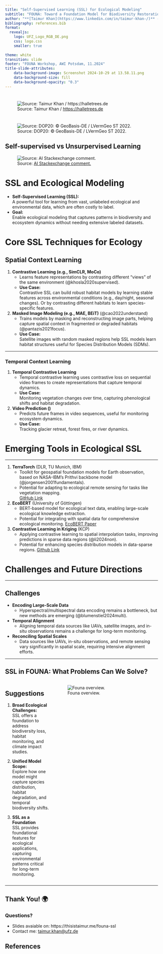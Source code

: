 ```yaml
---
title: "Self-Supervised Learning (SSL) for Ecological Modeling"
subtitle: "FOUNA: Toward a Foundation Model for Biodiversity Restoration"
author: "**[Taimur Khan](https://www.linkedin.com/in/taimur-khan-/)** -- Data Scientist @ Community Ecology department"
bibliography: references.bib
format: 
  revealjs:
    logo: UFZ_Logo_RGB_DE.png
    css: logo.css
    smaller: true
    
theme: white
transition: slide
footer: "FOUNA Workshop, AWI Potsdam, 11.2024"
title-slide-attributes:
    data-background-image: Screenshot 2024-10-29 at 13.58.11.png
    data-background-size: fill
    data-background-opacity: "0.3"
---
```


#

![Source: Taimur Khan / [https://halletrees.de](halletree.de)](trees3.png)

#

![Source: DOP20: © GeoBasis-DE / LVermGeo ST 2022.](trees2.png)

## Self-supervised vs Unsurpervised Learning

![Source: [AI Stackexchange comment.](https://ai.stackexchange.com/questions/40341/what-is-the-difference-between-self-supervised-and-unsupervised-learning)](ssl.png)


# SSL and Ecological Modeling
::: {.nonincremental}
- **Self-Supervised Learning (SSL):**  
  A powerful tool for learning from vast, unlabeled ecological and environmental data, which are often costly to label.
- **Goal:**  
  Enable ecological modeling that captures patterns in biodiversity and ecosystem dynamics without needing extensive labeled datasets.
:::


# Core SSL Techniques for Ecology


## Spatial Context Learning
::: {.incremental}
1. **Contrastive Learning (e.g., SimCLR, MoCo)**
   - Learns feature representations by contrasting different "views" of the same environment (@khosla2020supervised).
   - **Use Case:**  
     Contrastive SSL can build robust habitat models by learning stable features across environmental conditions (e.g., day/night, seasonal changes). Or by contrasting different habitats to learn species-specific features.
2. **Masked Image Modeling (e.g., MAE, BEiT)** (@cao2022understand)  
   - Trains models by masking and reconstructing image parts, helping capture spatial context in fragmented or degraded habitats (@pantazis2021focus).
   - **Use Case:**  
     Satellite images with random masked regions help SSL models learn habitat structures useful for Species Distribution Models (SDMs).
:::
---

### Temporal Context Learning

::: {.incremental}
1. **Temporal Contrastive Learning**
   - Temporal contrastive learning uses contrastive loss on sequential video frames to create representations that capture temporal dynamics.   
   - **Use Case:**  
     Monitoring vegetation changes over time, capturing phenological shifts and habitat degradation.
2. **Video Prediction ()**
    - Predicts future frames in video sequences, useful for monitoring ecosystem dynamics.
    - **Use Case:**  
      Tracking glacier retreat, forest fires, or river dynamics.
:::



# Emerging Tools in Ecological SSL

---

::: {.incremental}

1. **TerraTorch** (DLR, TU Munich, IBM)  
   - Toolkit for geospatial foundation models for Earth observation, based on NASA-IBM’s Prithvi backbone model (@jorgensen2001fundamentals).  
   - Potential for adapting to ecological remote sensing for tasks like vegetation mapping.  
[GitHub Link](https://github.com/IBM/terratorch)
  
1. **EcoBERT** (University of Göttingen)  
   - BERT-based model for ecological text data, enabling large-scale ecological knowledge extraction.
   - Potential for integrating with spatial data for comprehensive ecological monitoring.
[EcoBERT Paper](https://huggingface.co/ViktorDo/EcoBERT-Pretrained)
  
1. **Contrastive Learning in Kriging** (KCP)  
   - Applying contrastive learning to spatial interpolation tasks, improving predictions in sparse data regions (@li2024non).
   - Potential for enhancing species distribution models in data-sparse regions.
[Github Link](https://github.com/bonaldli/KCP)
:::


# Challenges and Future Directions

---

## Challenges
::: {.callout-important}
- **Encoding Large-Scale Data**  
  - Hyperspectral/multispectral data encoding remains a bottleneck, but new methods are emerging (@blumenstiel2024multi).  

- **Temporal Alignment**
    - Aligning temporal data sources like UAVs, satellite images, and in-situ observations remains a challenge for long-term monitoring.

- **Reconciling Spatial Scales**  
  - Data sources like UAVs, in-situ observations, and remote sensing vary significantly in spatial scale, requiring intensive alignment efforts.
:::
---

## SSL in FOUNA: What Problems Can We Solve?

:::: {.columns}

::: {.column width="30%"}

::: {.callout-tip}
## Suggestions
1. **Broad Ecological Challenges:**  
   SSL offers a foundation to address biodiversity loss, habitat monitoring, and climate impact studies.

2. **Unified Model Scope:**  
   Explore how one model might capture species distribution, habitat degradation, and temporal biodiversity shifts.

3. **SSL as a Foundation**  
   SSL provides foundational features for ecological applications, capturing environmental patterns critical for long-term monitoring.
:::

:::

::: {.column width="70%"}
![Founa overview.](founa.png)
:::

::::


<!-- ---

## Key Takeaways

- **SSL in Ecology** is _a unique emergine method for unique challenges in Ecology_, enabling robust, scalable, and label-efficient ecological monitoring.
  
- **Core Techniques** like contrastive learning and temporal modeling are _key for capturing spatial and temporal context in ecological data_.
  
- **Tools like TerraTorch and DeepTrees** represent a new wave of _geospatial and ecological_ modeling capabilities.
  
- **Challenges in Data Encoding and Spatial Alignment** remain but are actively being addressed _currently_. -->

---

## Thank You! 🌍
### Questions?
- Slides avaiable on: https://thisistaimur.me/founa-ssl
- Contact me: [taimur.khan@ufz.de](mailto:taimur.khan@ufz.de)

::: {.callout-note appearance="simple"}

## References

::: {#refs}
:::

:::
